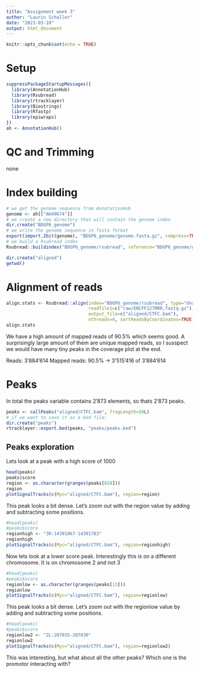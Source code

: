 ```yaml
---
title: "Assignment week 3"
author: "Laurin Schaller"
date: "2023-03-10"
output: html_document
---
```


```r
knitr::opts_chunk$set(echo = TRUE)
```

# Setup
```r
suppressPackageStartupMessages({
  library(AnnotationHub)
  library(Rsubread)
  library(rtracklayer)
  library(Biostrings)
  library(Rfastp)
  library(epiwraps)
})
ah <- AnnotationHub()
```

# QC and Trimming
none

# Index building
```r
# we get the genome sequence from AnnotationHub
genome <- ah[["AH49674"]]
# we create a new directory that will contain the genome index
dir.create("BDGP6_genome")
# we write the genome sequence in fasta format
export(import.2bit(genome), "BDGP6_genome/genome.fasta.gz", compress=TRUE)
# we build a Rsubread index
Rsubread::buildindex("BDGP6_genome/rsubread", reference="BDGP6_genome/genome.fasta.gz")
```
```r
dir.create("aligned")
getwd()
```
# Alignment of reads
```r
align.stats <- Rsubread::align(index="BDGP6_genome/rsubread", type="dna",
                               readfile1=c("raw/ENCFF127RRR.fastq.gz"),
                               output_file=c("aligned/CTFC.bam"),
                               nthreads=4, sortReadsByCoordinates=TRUE)
align.stats
```

We have a high amount of mapped reads of 90.5% which seems good. A surprisingly large amount of them are unique mapped reads, so I susspect we would have many tiny peaks in the coverage plot at the end.

Reads: 3'884'614
Mapped reads: 90.5% -> 3'515'416 of 3'884'614

# Peaks
In total the peaks variable contains 2'873 elements, so thats 2'873 peaks.
```r
peaks <- callPeaks("aligned/CTFC.bam", fragLength=50L)
# if we want to save it as a bed file:
dir.create("peaks")
rtracklayer::export.bed(peaks, "peaks/peaks.bed")
```
## Peaks exploration
Lets look at a peak with a high score of 1000
```r
head(peaks)
peaks$score
region <- as.character(granges(peaks[828]))
region
plotSignalTracks(c(Myc="aligned/CTFC.bam"), region=region)
```
This peak looks a bit dense. Let's zoom out with the region value by adding and subtracting some positions.
```r
#head(peaks)
#peaks$score
regionhigh <- "3R:14391067-14391783"
regionhigh
plotSignalTracks(c(Myc="aligned/CTFC.bam"), region=regionhigh)
```

Now lets look at a lower score peak. Interestingly this is on a different chromosome. It is on chromosome 2 and not 3
```r
#head(peaks)
#peaks$score
regionlow <- as.character(granges(peaks[13]))
regionlow
plotSignalTracks(c(Myc="aligned/CTFC.bam"), region=regionlow)
```

This peak looks a bit dense. Let's zoom out with the regionlow value by adding and subtracting some positions.
```r
#head(peaks)
#peaks$score
regionlow2 <- "2L:207035-207830"
regionlow2
plotSignalTracks(c(Myc="aligned/CTFC.bam"), region=regionlow2)
```

This was interesting, but what about all the other peaks? Which one is the promotor interacting with?